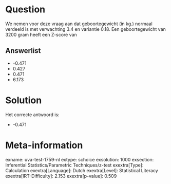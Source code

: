 Question
========

We nemen voor deze vraag aan dat geboortegewicht (in kg.) normaal
verdeeld is met verwachting 3.4 en variantie 0.18. Een geboortegewicht
van 3200 gram heeft een Z-score van

Answerlist
----------

* -0.471
* 0.427
* 0.471
* 6.173

Solution
========

Het correcte antwoord is: 

* -0.471

Meta-information
================
exname: uva-test-1759-nl
extype: schoice
exsolution: 1000
exsection: Inferential Statistics/Parametric Techniques/z-test
exextra[Type]: Calculation
exextra[Language]: Dutch
exextra[Level]: Statistical Literacy
exextra[IRT-Difficulty]: 2.153
exextra[p-value]: 0.509
